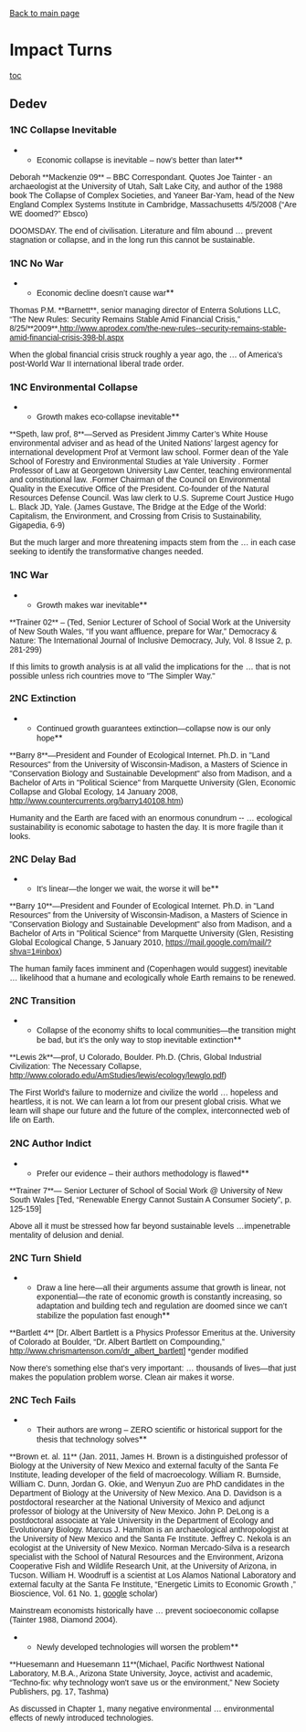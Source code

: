 [[2012-2013 - Bishop Guertin (NH) - Steven Canova & Luke Van Seters|Back to main page]]
=Impact Turns= 
[[toc]]
==Dedev== 
===1NC Collapse Inevitable=== 

**<span style="font-family: Arial,Helvetica,sans-serif;">Economic collapse is inevitable – now’s better than later</span>**
<span style="font-family: Arial,Helvetica,sans-serif;">Deborah **Mackenzie 09** – BBC Correspondant. Quotes Joe Tainter - an archaeologist at the University of Utah, Salt Lake City, and author of the 1988 book The Collapse of Complex Societies, and Yaneer Bar-Yam, head of the New England Complex Systems Institute in Cambridge, Massachusetts 4/5/2008 (“Are WE doomed?” Ebsco)</span>

<span style="font-family: Arial,Helvetica,sans-serif;">DOOMSDAY. The end of civilisation. Literature and film abound … prevent stagnation or collapse, and in the long run this cannot be sustainable.</span>

===1NC No War=== 

**<span style="font-family: Arial,Helvetica,sans-serif;">Economic decline doesn’t cause war</span>**
<span style="font-family: Arial,Helvetica,sans-serif;">Thomas P.M. **Barnett**, senior managing director of Enterra Solutions LLC, “The New Rules: Security Remains Stable Amid Financial Crisis,” 8/25/**2009**,[[http://www.aprodex.com/the-new-rules--security-remains-stable-amid-financial-crisis-398-bl.aspx]]</span>

<span style="font-family: Arial,Helvetica,sans-serif;">When the global financial crisis struck roughly a year ago, the … of America's post-World War II international liberal trade order.</span>

===1NC Environmental Collapse=== 

**<span style="font-family: Arial,Helvetica,sans-serif;">Growth makes eco-collapse inevitable</span>**
<span style="font-family: Arial,Helvetica,sans-serif;">**Speth, law prof, 8**—Served as President Jimmy Carter’s White House environmental adviser and as head of the United Nations’ largest agency for international development Prof at Vermont law school. Former dean of the Yale School of Forestry and Environmental Studies at Yale University . Former Professor of Law at Georgetown University Law Center, teaching environmental and constitutional law. .Former Chairman of the Council on Environmental Quality in the Executive Office of the President. Co-founder of the Natural Resources Defense Council. Was law clerk to U.S. Supreme Court Justice Hugo L. Black JD, Yale. (James Gustave, The Bridge at the Edge of the World: Capitalism, the Environment, and Crossing from Crisis to Sustainability, Gigapedia, 6-9)</span>

<span style="font-family: Arial,Helvetica,sans-serif;">But the much larger and more threatening impacts stem from the … in each case seeking to identify the transformative changes needed. </span>

===1NC War=== 

**<span style="font-family: Arial,Helvetica,sans-serif;">Growth makes war inevitable</span>**
<span style="font-family: Arial,Helvetica,sans-serif;">**Trainer 02** – (Ted, Senior Lecturer of School of Social Work at the University of New South Wales, “If you want affluence, prepare for War,” Democracy & Nature: The International Journal of Inclusive Democracy, July, Vol. 8 Issue 2, p. 281-299)</span>

<span style="font-family: Arial,Helvetica,sans-serif;">If this limits to growth analysis is at all valid the implications for the … that is not possible unless rich countries move to "The Simpler Way."</span>

===<span style="font-family: Arial,Helvetica,sans-serif;">2NC Extinction</span>=== 

**<span style="font-family: Arial,Helvetica,sans-serif;">Continued growth guarantees extinction—collapse now is our only hope</span>**
<span style="font-family: Arial,Helvetica,sans-serif;">**Barry 8**—President and Founder of Ecological Internet. Ph.D. in "Land Resources" from the University of Wisconsin-Madison, a Masters of Science in "Conservation Biology and Sustainable Development" also from Madison, and a Bachelor of Arts in "Political Science" from Marquette University (Glen, Economic Collapse and Global Ecology, 14 January 2008, http://www.countercurrents.org/barry140108.htm)</span>

<span style="font-family: Arial,Helvetica,sans-serif;">Humanity and the Earth are faced with an enormous conundrum -- … ecological sustainability is economic sabotage to hasten the day. It is more fragile than it looks.</span>

===<span style="font-family: Arial,Helvetica,sans-serif;">2NC Delay Bad</span>=== 

**<span style="font-family: Arial,Helvetica,sans-serif;">It’s linear—the longer we wait, the worse it will be</span>**
<span style="font-family: Arial,Helvetica,sans-serif;">**Barry 10**—President and Founder of Ecological Internet. Ph.D. in "Land Resources" from the University of Wisconsin-Madison, a Masters of Science in "Conservation Biology and Sustainable Development" also from Madison, and a Bachelor of Arts in "Political Science" from Marquette University (Glen, Resisting Global Ecological Change, 5 January 2010, https://mail.google.com/mail/?shva=1#inbox)</span>

<span style="font-family: Arial,Helvetica,sans-serif;">The human family faces imminent and (Copenhagen would suggest) inevitable … likelihood that a humane and ecologically whole Earth remains to be renewed.</span>

===<span style="font-family: Arial,Helvetica,sans-serif;">2NC Transition</span>=== 

**<span style="font-family: Arial,Helvetica,sans-serif;">Collapse of the economy shifts to local communities—the transition might be bad, but it’s the only way to stop inevitable extinction</span>**
<span style="font-family: Arial,Helvetica,sans-serif;">**Lewis 2k**—prof, U Colorado, Boulder. Ph.D. (Chris, Global Industrial Civilization: The Necessary Collapse, http://www.colorado.edu/AmStudies/lewis/ecology/lewglo.pdf)</span>

<span style="font-family: Arial,Helvetica,sans-serif;">The First World's failure to modernize and civilize the world … hopeless and heartless, it is not. We can learn a lot from our present global crisis. What we learn will shape our future and the future of the complex, interconnected web of life on Earth. </span>

===2NC Author Indict=== 

**<span style="font-family: Arial,Helvetica,sans-serif;">Prefer our evidence – their authors methodology is flawed</span>**
<span style="font-family: Arial,Helvetica,sans-serif;">**Trainer 7**— Senior Lecturer of School of Social Work @ University of New South Wales [Ted, “Renewable Energy Cannot Sustain A Consumer Society”, p. 125-159]</span>

<span style="font-family: Arial,Helvetica,sans-serif;">Above all it must be stressed how far beyond sustainable levels …impenetrable mentality of delusion and denial.</span>

===<span style="font-family: Arial,Helvetica,sans-serif;">2NC Turn Shield</span>=== 

**<span style="font-family: Arial,Helvetica,sans-serif;">Draw a line here—all their arguments assume that growth is linear, not exponential—the rate of economic growth is constantly increasing, so adaptation and building tech and regulation are doomed since we can’t stabilize the population fast enough</span>**
<span style="font-family: Arial,Helvetica,sans-serif;">**Bartlett 4** [Dr. Albert Bartlett is a Physics Professor Emeritus at the. University of Colorado at Boulder, “Dr. Albert Bartlett on Compounding,” http://www.chrismartenson.com/dr_albert_bartlett] *gender modified</span>

<span style="font-family: Arial,Helvetica,sans-serif;">Now there's something else that’s very important: … thousands of lives—that just makes the population problem worse. Clean air makes it worse.</span>

===<span style="font-family: Arial,Helvetica,sans-serif;">2NC Tech Fails</span>=== 

**<span style="font-family: Arial,Helvetica,sans-serif;">Their authors are wrong – ZERO scientific or historical support for the thesis that technology solves</span>**
<span style="font-family: Arial,Helvetica,sans-serif;">**Brown et. al. 11** (Jan. 2011, James H. Brown is a distinguished professor of Biology at the University of New Mexico and external faculty of the Santa Fe Institute, leading developer of the field of macroecology. William R. Burnside, William C. Dunn, Jordan G. Okie, and Wenyun Zuo are PhD candidates in the Department of Biology at the University of New Mexico. Ana D. Davidson is a postdoctoral researcher at the National University of Mexico and adjunct professor of biology at the University of New Mexico. John P. DeLong is a postdoctoral associate at Yale University in the Department of Ecology and Evolutionary Biology. Marcus J. Hamilton is an archaeological anthropologist at the University of New Mexico and the Santa Fe Institute. Jeffrey C. Nekola is an ecologist at the University of New Mexico. Norman Mercado-Silva is a research specialist with the School of Natural Resources and the Environment, Arizona Cooperative Fish and Wildlife Research Unit, at the University of Arizona, in Tucson. William H. Woodruff is a scientist at Los Alamos National Laboratory and external faculty at the Santa Fe Institute, “Energetic Limits to Economic Growth ,” Bioscience, Vol. 61 No. 1, [[http://biology.unm.edu/jhbrown/Documents/Publications/2000s/2011-1%20Energetic%20Limits%20to%20Economic%20Growth.pdf|google]] scholar)</span>

<span style="font-family: Arial,Helvetica,sans-serif;">Mainstream economists historically have … prevent socioeconomic collapse (Tainter 1988, Diamond 2004).</span>

**<span style="font-family: Arial,Helvetica,sans-serif;">Newly developed technologies will worsen the problem</span>**
<span style="font-family: Arial,Helvetica,sans-serif;">**Huesemann and Huesemann 11**(Michael, Pacific Northwest National Laboratory, M.B.A., Arizona State University, Joyce, activist and academic, “Techno-fix: why technology won't save us or the environment,” New Society Publishers, pg. 17, Tashma)</span>

<span style="font-family: Arial,Helvetica,sans-serif;">As discussed in Chapter 1, many negative environmental … environmental effects of newly introduced technologies. </span>